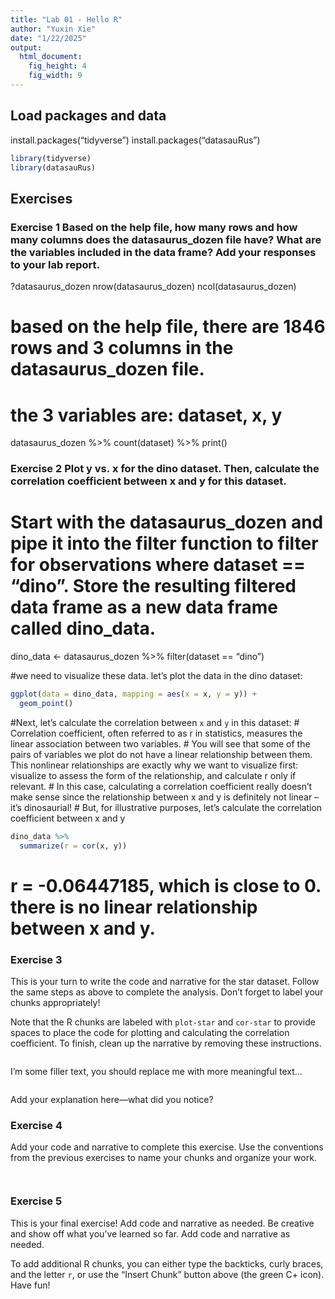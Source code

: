 ```yaml
---
title: "Lab 01 - Hello R"
author: "Yuxin Xie"
date: "1/22/2025"
output: 
  html_document: 
    fig_height: 4
    fig_width: 9
---
```


## Load packages and data

install.packages("tidyverse")
install.packages("datasauRus")

```r
library(tidyverse) 
library(datasauRus)
```

## Exercises

### Exercise 1 Based on the help file, how many rows and how many columns does the datasaurus_dozen file have? What are the variables included in the data frame? Add your responses to your lab report.
?datasaurus_dozen
nrow(datasaurus_dozen)
ncol(datasaurus_dozen)

# based on the help file, there are 1846 rows and 3 columns in the datasaurus_dozen file. 
# the 3 variables are: dataset, x, y 

datasaurus_dozen %>%
  count(dataset) %>%
  print()

### Exercise 2 Plot y vs. x for the dino dataset. Then, calculate the correlation coefficient between x and y for this dataset.

# Start with the datasaurus_dozen and pipe it into the filter function to filter for observations where dataset == "dino". Store the resulting filtered data frame as a new data frame called dino_data.
dino_data <- datasaurus_dozen %>%
  filter(dataset == "dino")

#we need to visualize these data. let's plot the data in the dino dataset:

```r
ggplot(data = dino_data, mapping = aes(x = x, y = y)) +
  geom_point()
```

#Next, let's calculate the correlation between `x` and `y` in this dataset:
# Correlation coefficient, often referred to as r in statistics, measures the linear association between two variables.
# You will see that some of the pairs of variables we plot do not have a linear relationship between them. This nonlinear relationships are exactly why we want to visualize first: visualize to assess the form of the relationship, and calculate r only if relevant. 
# In this case, calculating a correlation coefficient really doesn’t make sense since the relationship between x and y is definitely not linear – it’s dinosaurial!
# But, for illustrative purposes, let’s calculate the correlation coefficient between x and y

```r
dino_data %>%
  summarize(r = cor(x, y))
```
# r = -0.06447185, which is close to 0. there is no linear relationship between x and y. 


### Exercise 3

This is your turn to write the code and narrative for the star dataset. Follow the same steps as above to complete the analysis. Don't forget to label your chunks appropriately!

Note that the R chunks are labeled with `plot-star` and `cor-star` to provide spaces to place the code for plotting and calculating the correlation coefficient.
To finish, clean up the narrative by removing these instructions.

```r

```

I'm some filler text, you should replace me with more meaningful text...

```r

```
Add your explanation here—what did you notice?


### Exercise 4

Add your code and narrative to complete this exercise. Use the conventions from the previous exercises to name your chunks and organize your work.

```r

```

```r

```

### Exercise 5

This is your final exercise! Add code and narrative as needed. Be creative and show off what you’ve learned so far.
Add code and narrative as needed.

To add additional R chunks, you can either type the backticks, curly braces, and the letter `r`, or use the "Insert Chunk" button above (the green C+ icon). Have fun!


